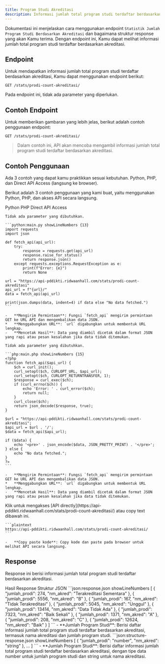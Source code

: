 ```yaml
---
title: Program Studi Akreditasi
description: Informasi jumlah total program studi terdaftar berdasarkan akreditasi.
---
```


Dokumentasi ini menjelaskan cara menggunakan endpoint `Statistik Jumlah Program Studi Berdasarkan Akreditasi` dan bagaimana struktur response yang akan Kamu terima. Dengan endpoint ini, Kamu dapat melihat informasi jumlah total program studi terdaftar berdasarkan akreditasi.

## Endpoint

Untuk mendapatkan informasi jumlah total program studi terdaftar berdasarkan akreditasi, Kamu dapat menggunakan endpoint berikut:

```plaintext
GET /stats/prodi-count-akreditasi/
```

Pada endpoint ini, tidak ada parameter yang diperlukan.

## Contoh Endpoint

Untuk memberikan gambaran yang lebih jelas, berikut adalah contoh penggunaan endpoint:

```plaintext
GET /stats/prodi-count-akreditasi/
```

> Dalam contoh ini, API akan mencoba mengambil informasi jumlah total program studi terdaftar berdasarkan akreditasi.

## Contoh Penggunaan

<Note type="danger" title="perhatian!">
  Ada 3 contoh yang dapat kamu praktikkan sesuai kebutuhan. Python, PHP, dan Direct API Access (langsung ke browser).
</Note>

Berikut adalah 3 contoh penggunaan yang kami buat, yaitu menggunakan Python, PHP, dan akses API secara langsung.

<Tabs defaultValue="python" className="pt-5 pb-1">
  <TabsList>
    <TabsTrigger value="python">Python</TabsTrigger>
    <TabsTrigger value="php">PHP</TabsTrigger>
    <TabsTrigger value="direct">Direct API Access</TabsTrigger>
  </TabsList>
  <TabsContent value="python">

    Tidak ada parameter yang dibutuhkan.

    ```python:main.py showLineNumbers {13}
    import requests
    import json

    def fetch_api(api_url):
        try:
            response = requests.get(api_url)
            response.raise_for_status()
            return response.json()
        except requests.exceptions.RequestException as e:
            print(f"Error: {e}")
            return None

    url = "https://api-pddikti.ridwaanhall.com/stats/prodi-count-akreditasi"
    api_url = f"{url}/"
    data = fetch_api(api_url)

    print(json.dumps(data, indent=4) if data else "No data fetched.")
    ```

    -   **Mengirim Permintaan**: Fungsi `fetch_api` mengirim permintaan GET ke URL API dan mengembalikan data JSON.
    *   **Menggabungkan URL**: `url` digabungkan untuk membentuk URL lengkap.
    -   **Mencetak Hasil**: Data yang diambil dicetak dalam format JSON yang rapi atau pesan kesalahan jika data tidak ditemukan.
  </TabsContent>
  <TabsContent value="php">

    Tidak ada parameter yang dibutuhkan.

    ```php:main.php showLineNumbers {15}
    <?php
    function fetch_api($api_url) {
        $ch = curl_init();
        curl_setopt($ch, CURLOPT_URL, $api_url);
        curl_setopt($ch, CURLOPT_RETURNTRANSFER, 1);
        $response = curl_exec($ch);
        if (curl_errno($ch)) {
            echo 'Error: ' . curl_error($ch);
            return null;
        }
        curl_close($ch);
        return json_decode($response, true);
    }

    $url = "https://api-pddikti.ridwaanhall.com/stats/prodi-count-akreditasi";
    $api_url = $url . '/';
    $data = fetch_api($api_url);

    if ($data) {
        echo '<pre>' . json_encode($data, JSON_PRETTY_PRINT) . '</pre>';
    } else {
        echo "No data fetched.";
    }
    ?>
    ```

    -   **Mengirim Permintaan**: Fungsi `fetch_api` mengirim permintaan GET ke URL API dan mengembalikan data JSON.
    *   **Menggabungkan URL**: `url` digabungkan untuk membentuk URL lengkap.
    -   **Mencetak Hasil**: Data yang diambil dicetak dalam format JSON yang rapi atau pesan kesalahan jika data tidak ditemukan.
  </TabsContent>
  <TabsContent value="direct">
    Klik untuk mengakses [API directly](https://api-pddikti.ridwaanhall.com/stats/prodi-count-akreditasi/) atau copy text dibawah ini.

    ```plaintext
    https://api-pddikti.ridwaanhall.com/stats/prodi-count-akreditasi/
    ```

    -   **Copy paste kode**: Copy kode dan paste pada browser untuk melihat API secara langsung.
  </TabsContent>
</Tabs>

## Response

Response ini berisi informasi jumlah total program studi terdaftar berdasarkan akreditasi.

<Tabs defaultValue="hasil" className="pt-5 pb-1">
  <TabsList>
    <TabsTrigger value="hasil">Hasil Response</TabsTrigger>
    <TabsTrigger value="struktur">Struktur JSON</TabsTrigger>
  </TabsList>
  <TabsContent value="hasil">
    ```json:response.json showLineNumbers
    [
        {
            "jumlah_prodi": 274,
            "nm_akred": "Terakreditasi Sementara"
        },
        {
            "jumlah_prodi": 5556,
            "nm_akred": "B"
        },
        {
             "jumlah_prodi": 167,
            "nm_akred": "Tidak Terakreditasi"
        },
        {
           "jumlah_prodi": 5045,
            "nm_akred": "Unggul"
        },
        {
            "jumlah_prodi": 13414,
            "nm_akred": "Data Tidak Ada"
        },
        {
            "jumlah_prodi": 7323,
            "nm_akred": "Baik Sekali"
        },
        {
             "jumlah_prodi": 1371,
            "nm_akred": "A"
        },
         {
             "jumlah_prodi": 208,
            "nm_akred": "C"
        },
        {
             "jumlah_prodi": 12624,
            "nm_akred": "Baik"
        }
    ]
    ```
    -   **Jumlah Program Studi**: Berisi daftar informasi jumlah total program studi terdaftar berdasarkan akreditasi, termasuk nama akreditasi dan jumlah program studi.
  </TabsContent>
  <TabsContent value="struktur">
    ```json:structure-response.json showLineNumbers
    [
        {
            "jumlah_prodi": "number",
            "nm_akred": "string"
        },
        ...
    ]
    ```
    -   **Jumlah Program Studi**: Berisi daftar informasi jumlah total program studi terdaftar berdasarkan akreditasi, dengan tipe data number untuk jumlah program studi dan string untuk nama akreditasi.
  </TabsContent>
</Tabs>